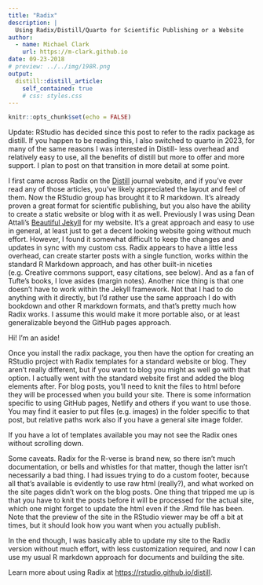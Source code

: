 ```yaml
---
title: "Radix"
description: |
  Using Radix/Distill/Quarto for Scientific Publishing or a Website
author:
  - name: Michael Clark
    url: https://m-clark.github.io
date: 09-23-2018
# preview: ../../img/198R.png
output: 
  distill::distill_article:
    self_contained: true
    # css: styles.css
---
```


```r
knitr::opts_chunk$set(echo = FALSE)
```

Update: RStudio has decided since this post to refer to the <span class="pack">radix</span> package as <span class="pack">distill</span>.  If you happen to be reading this, I also switched to quarto in 2023, for many of the same reasons I was interested in Distill- less overhead and relatively easy to use, all the benefits of distill but more to offer and more support.  I plan to post on that transition in more detail at some point.

I first came across Radix on the [Distill](http://distill.pub/) journal website, and if you've ever read any of those articles, you've likely appreciated the layout and feel of them.  Now the RStudio group has brought it to R markdown. It's already proven a great format for scientific publishing, but you also have the ability to create a static website or blog with it as well.  Previously I was using Dean Attali's [Beautiful Jekyll](deanattali.com/beautiful-jekyll) for my website.  It's a great approach and easy to use in general, at least just to get a decent looking website going without much effort.  However, I found it somewhat difficult to keep the changes and updates in sync with my custom css.  Radix appears to have a little less overhead, can create starter posts with a single function, works within the standard R Markdown approach, and has other built-in niceties (e.g. Creative commons support, easy citations, see below).  And as a fan of Tufte's books, I love asides (margin notes).  Another nice thing is that one doesn't have to work within the Jekyll framework.  Not that I had to do anything with it directly, but I'd rather use the same approach I do with bookdown and other R markdown formats, and that's pretty much how Radix works.  I assume this would make it more portable also, or at least generalizable beyond the GitHub pages approach.

<aside>Hi! I'm an aside!</aside>

Once you install the <span class="pack">radix</span> package, you then have the option for creating an RStudio project with Radix templates for a standard website or blog. They aren't really different, but if you want to blog you might as well go with that option.  I actually went with the standard website first and added the blog elements after.  For blog posts, you'll need to knit the files to html before they will be processed when you build your site.  There is some information specific to using GitHub pages, Netlify and others if you want to use those.  You may find it easier to put files (e.g. images) in the folder specific to that post, but relative paths work also if you have a general site image folder.

<aside>If you have a lot of templates available you may not see the Radix ones without scrolling down.</aside>

Some caveats.  Radix for the R-verse is brand new, so there isn't much documentation, or bells and whistles for that matter, though the latter isn't necessarily a bad thing.  I had issues trying to do a custom footer, because all that's available is evidently to use raw html (really?), and what worked on the site pages didn't work on the blog posts.  One thing that tripped me up is that you have to knit the posts before it will be processed for the actual site, which one might forget to update the html even if the .Rmd file has been.  Note that the preview of the site in the RStudio viewer may be off a bit at times, but it should look how you want when you actually publish.

In the end though, I was basically able to update my site to the Radix version without much effort, with less customization required, and now I can use my usual R markdown approach for documents and building the site.  

Learn more about using Radix at <https://rstudio.github.io/distill>.

